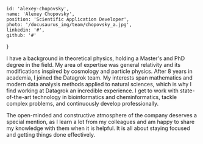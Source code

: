 <!-- markdownlint-disable first-line-h1 -->


    id: 'alexey-chopovsky',
    name: 'Alexey Chopovsky',
    position: 'Scientific Application Developer',
    photo: '/docusaurus_img/team/chopovsky_a.jpg',
    linkedin: '#',
    github: '#'
}

<Card meta={meta}>

I have a background in theoretical physics, holding a Master's and PhD degree in the field. My area of expertise was general relativity and its modifications inspired by cosmology and particle physics. After 8 years in academia, I joined the Datagrok team. My interests span mathematics and modern data analysis methods applied to natural sciences, which is why I find working at Datagrok an incredible experience. I get to work with state-of-the-art technology in bioinformatics and cheminformatics, tackle complex problems, and continuously develop professionally.

The open-minded and constructive atmosphere of the company deserves a special mention, as I learn a lot from my colleagues and am happy to share my knowledge with them when it is helpful. It is all about staying focused and getting things done effectively.

</Card>
